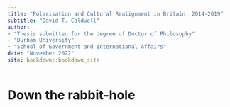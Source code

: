 ```yaml
--- 
title: "Polarisation and Cultural Realignment in Britain, 2014-2019"
subtitle: "David T. Caldwell"
author: 
- "Thesis submitted for the degree of Doctor of Philosophy"
- "Durham University" 
- "School of Government and International Affairs"
date: "November 2022"
site: bookdown::bookdown_site
---
```


# Down the rabbit-hole

